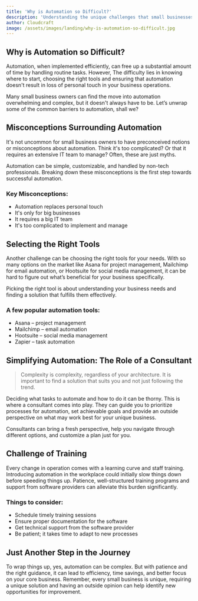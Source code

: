 ```yaml
---
title: 'Why is Automation so Difficult?'
description: 'Understanding the unique challenges that small businesses face when implementing automation.'
author: Cloudcraft
image: /assets/images/landing/why-is-automation-so-difficult.jpg
---
```


## Why is Automation so Difficult?

Automation, when implemented efficiently, can free up a substantial amount of time by handling routine tasks. However, The difficulty lies in knowing where to start, choosing the right tools and ensuring that automation doesn't result in loss of personal touch in your business operations.

Many small business owners can find the move into automation overwhelming and complex, but it doesn't always have to be. Let’s unwrap some of the common barriers to automation, shall we?

<ServicesBlurb />

## Misconceptions Surrounding Automation

It's not uncommon for small business owners to have preconceived notions or misconceptions about automation. Think it's too complicated? Or that it requires an extensive IT team to manage? Often, these are just myths.

Automation can be simple, customizable, and handled by non-tech professionals. Breaking down these misconceptions is the first step towards successful automation.

### Key Misconceptions:

 * Automation replaces personal touch
 * It's only for big businesses
 * It requires a big IT team
 * It's too complicated to implement and manage

## Selecting the Right Tools

Another challenge can be choosing the right tools for your needs. With so many options on the market like Asana for project management, Mailchimp for email automation, or Hootsuite for social media management, it can be hard to figure out what’s beneficial for your business specifically.

Picking the right tool is about understanding your business needs and finding a solution that fulfills them effectively.

### A few popular automation tools:

 * Asana – project management
 * Mailchimp – email automation
 * Hootsuite – social media management
 * Zapier – task automation

<GetStartedBlurb />

## Simplifying Automation: The Role of a Consultant

<blockquote>Complexity is complexity, regardless of your architecture. It is important to find a solution that suits you and not just following the trend.</blockquote>

Deciding what tasks to automate and how to do it can be thorny. This is where a consultant comes into play. They can guide you to prioritize processes for automation, set achievable goals and provide an outside perspective on what may work best for your unique business.

Consultants can bring a fresh perspective, help you navigate through different options, and customize a plan just for you.

## Challenge of Training

Every change in operation comes with a learning curve and staff training. Introducing automation in the workplace could initially slow things down before speeding things up. Patience, well-structured training programs and support from software providers can alleviate this burden significantly.

### Things to consider:

 * Schedule timely training sessions
 * Ensure proper documentation for the software
 * Get technical support from the software provider
 * Be patient; it takes time to adapt to new processes

## Just Another Step in the Journey

To wrap things up, yes, automation can be complex. But with patience and the right guidance, it can lead to efficiency, time savings, and better focus on your core business. Remember, every small business is unique, requiring a unique solution and having an outside opinion can help identify new opportunities for improvement.
